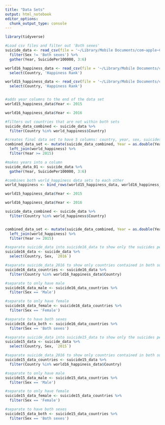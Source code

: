 ```yaml
---
title: "Data Sets"
output: html_notebook
editor_options: 
  chunk_output_type: console
---
```



```r
library(tidyverse)
```

```r
#Load csv files and filter out 'Both sexes'
suicide_data <- read_csv(file = '~/Library/Mobile Documents/com~apple~CloudDocs/ISDS_3070/Suicide_vs_World_Happiness/data/final_project_data/data.csv') %>% 
  filter(Sex != 'Both sexes') %>% 
  gather(Year, SuicidePer100000, 3:6)

world16_happiness_data <- read_csv(file = '~/Library/Mobile Documents/com~apple~CloudDocs/ISDS_3070/Suicide_vs_World_Happiness/data/final_project_data/world-happiness-report/2016.csv') %>% 
  select(Country, 'Happiness Rank')

world15_happiness_data <- read_csv(file = '~/Library/Mobile Documents/com~apple~CloudDocs/ISDS_3070/Suicide_vs_World_Happiness/data/final_project_data/world-happiness-report/2015.csv') %>%  
  select(Country, 'Happiness Rank')


#adds year columns to the end of the data set
world15_happiness_data$Year <- 2015

world16_happiness_data$Year <- 2016

#filters out countries that are not within both sets 
suicide_data_combined <- suicide_data %>% 
  filter(Country %in% world_happiness$Country)

#creates final data set to have 5 columns: country, year, sex, suicidesper100000, happiness rank
combined_data_set <- mutate(suicide_data_combined, Year = as.double(Year)) %>% 
  left_join(world_happiness) %>% 
  filter(Year >= 2015)
```

```r
#makes years into a column
suicide_data_01 <- suicide_data %>% 
  gather(Year, SuicidePer100000, 3:6)

#combines both world_happiness data sets to each other
world_happiness <- bind_rows(world15_happiness_data, world16_happiness_data)

world15_happiness_data$Year <- 2015

world16_happiness_data$Year <- 2016

suicide_data_combined <- suicide_data %>% 
  filter(Country %in% world_happiness$Country)


combined_data_set <- mutate(suicide_data_combined, Year = as.double(Year)) %>% 
  left_join(world_happiness) %>% 
  filter(Year >= 2015)
```

```r

#separate suicide_data into suicide16_data to show only the suicides per 100,000 for 2016 
suicide16_data <- suicide_data %>%   
  select(Country, Sex, `2016`)

#separate suicide_data_2016 to show only countries contained in both suicide_data and world16_happiness_data
suicide16_data_countries <- suicide16_data %>% 
  filter(Country %in% world16_happiness_data$Country)

#separate to only have male 
suicide16_data_male <- suicide16_data_countries %>% 
  filter(Sex == 'Male')

#separate to only have female
suicide16_data_female <- suicide16_data_countries %>% 
  filter(Sex == 'Female')

#separate to have both sexes
suicide16_data_both <- suicide16_data_countries %>% 
  filter(Sex == 'Both sexes')

```

```r
#separate suicide_data into suicide15_data to show only the suicides per 100,000 for 2015
suicide15_data <- suicide_data %>% 
  select(Country, Sex, `2015`)

#separate suicide_data_2016 to show only countries contained in both suicide_data and world16_happiness_data
suicide15_data_countries <- suicide15_data %>% 
  filter(Country %in% world16_happiness_data$Country)

#separate to only have male 
suicide15_data_male <- suicide15_data_countries %>% 
  filter(Sex == 'Male')

#separate to only have female
suicide15_data_female <- suicide15_data_countries %>% 
  filter(Sex == 'Female')

#separate to have both sexes
suicide15_data_both <- suicide15_data_countries %>% 
  filter(Sex == 'Both sexes')

```


